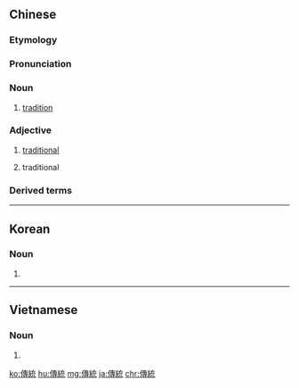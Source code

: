 {{also|伝統|传统}}
==Chinese==
{{zh-forms|s=传统}}

===Etymology===
{{rfe|zh}}

===Pronunciation===
{{zh-pron
|m=chuántǒng
|ma=Zh-chuántong.ogg
|c=cyun4 tung2
|h=pfs=chhòn-thúng
|md=diòng-tūng
|mn=qz,xm:toân-thóng/zz,tw:thoân-thóng
|w=3zoe thon
|cat=n,a
}}

===Noun===
{{zh-noun}}

# {{lb|zh|countable|uncountable}} [[tradition]] {{zh-mw|個}}
#: {{zh-x|我們 應該 繼承 這些 傳統。|We should carry on these '''traditions'''.}}

===Adjective===
{{zh-adj}}

# [[traditional]] {{gloss|part of a tradition; long-established}}
#: {{zh-x|孝順 是 中華民族 的 傳統 美德。|Filial piety is a '''traditional''' virtue of the Chinese people.}}
# traditional {{gloss|adhering to tradition; old-fashioned or conservative}}
#: {{zh-x|她 的 父母 很 傳統。|Her parents are very '''traditional'''.}}

===Derived terms===
{{zh-der|傳統產業|傳統工業|傳統家庭|傳統教育|傳統農業|傳統主義|口頭傳統}}

{{zh-cat|Elementary}}

----

==Korean==
{{ko-hanjatab}}

===Noun===
{{ko-noun|hj|hangeul=전통}}

# {{hanja form of|전통|[[tradition]]}}

----

==Vietnamese==
{{vi-hantutab}}

===Noun===
{{vi-hantu|pos=noun}}

# {{han tu form of|truyền thống|[[tradition]]}}

[[ko:傳統]]
[[hu:傳統]]
[[mg:傳統]]
[[ja:傳統]]
[[chr:傳統]]